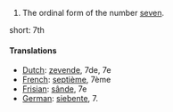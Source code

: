 # The ordinal form of the number [[seven]].

short: 7th

====Translations====

*[[Dutch]]: [[zevende]], 7de, 7e
*[[French]]: [[septième]], 7ème
*[[Frisian]]: [[sânde]], 7e
*[[German]]: [[siebente]], 7.